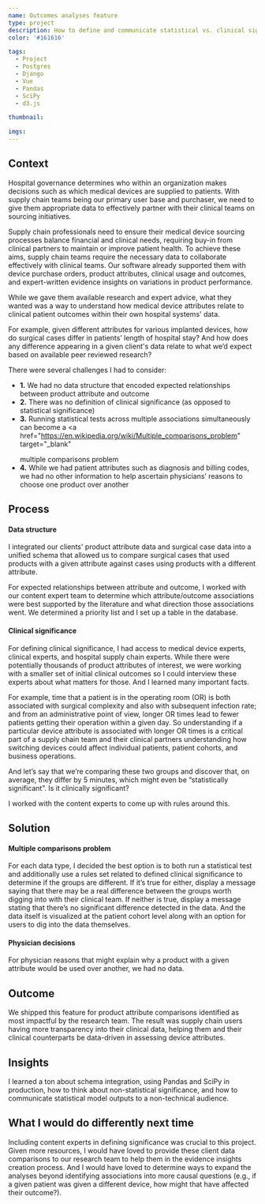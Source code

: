 ```yaml
---
name: Outcomes analyses feature
type: project
description: How to define and communicate statistical vs. clinical significance; used to prioritize clinical initiatives based on impact and cost-effectiveness
color: '#161616'

tags:
  - Project
  - Postgres
  - Django
  - Vue
  - Pandas
  - SciPy
  - d3.js

thumbnail:

imgs:
---
```


## Context

Hospital governance determines who within an organization makes decisions such as which medical devices are supplied to patients. With supply chain teams being our primary user base and purchaser, we need to give them appropriate data to effectively partner with their clinical teams on sourcing initiatives.

Supply chain professionals need to ensure their medical device sourcing processes balance financial and clinical needs, requiring buy-in from clinical partners to maintain or improve patient health. To achieve these aims, supply chain teams require the necessary data to collaborate effectively with clinical teams. Our software already supported them with device purchase orders, product attributes, clinical usage and outcomes, and expert-written evidence insights on variations in product performance.

While we gave them available research and expert advice, what they wanted was a way to understand how medical device attributes relate to clinical patient outcomes within their own hospital systems' data.

For example, given different attributes for various implanted devices, how do surgical cases differ in patients’ length of hospital stay? And how does any difference appearing in a given client's data relate to what we’d expect based on available peer reviewed research?

There were several challenges I had to consider:

- <b>1.</b> We had no data structure that encoded expected relationships between
  product attribute and outcome
- <b>2.</b> There was no definition of clinical significance (as opposed to statistical
  significance)
- <b>3.</b> Running statistical tests across multiple associations simultaneously
  can become a <a
    href="https://en.wikipedia.org/wiki/Multiple_comparisons_problem"
    target="_blank"
  >
    multiple comparisons problem
  </a>
- <b>4.</b> While we had patient attributes such as diagnosis and billing codes,
  we had no other information to help ascertain physicians’ reasons to choose one
  product over another

## Process

#### Data structure

I integrated our clients' product attribute data and surgical case data into a unified schema that allowed us to compare surgical cases that used products with a given attribute against cases using products with a different attribute.

For expected relationships between attribute and outcome, I worked with our content expert team to determine which attribute/outcome associations were best supported by the literature and what direction those associations went. We determined a priority list and I set up a table in the database.

#### Clinical significance

For defining clinical significance, I had access to medical device experts, clinical experts, and hospital supply chain experts. While there were potentially thousands of product attributes of interest, we were working with a smaller set of initial clinical outcomes so I could interview these experts about what matters for those. And I learned many important facts.

For example, time that a patient is in the operating room (OR) is both associated with surgical complexity and also with subsequent infection rate; and from an administrative point of view, longer OR times lead to fewer patients getting their operation within a given day. So understanding if a particular device attribute is associated with longer OR times is a critical part of a supply chain team and their clinical partners understanding how switching devices could affect individual patients, patient cohorts, and business operations.

And let’s say that we’re comparing these two groups and discover that, on average, they differ by 5 minutes, which might even be “statistically significant”. Is it clinically significant?

I worked with the content experts to come up with rules around this.

## Solution

#### Multiple comparisons problem

For each data type, I decided the best option is to both run a statistical test and additionally use a rules set related to defined clinical significance to determine if the groups are different. If it’s true for either, display a message saying that there may be a real difference between the groups worth digging into with their clinical team. If neither is true, display a message stating that there’s no significant difference detected in the data. And the data itself is visualized at the patient cohort level along with an option for users to dig into the data themselves.

#### Physician decisions

For physician reasons that might explain why a product with a given attribute would be used over another, we had no data.

## Outcome

We shipped this feature for product attribute comparisons identified as most impactful by the research team. The result was supply chain users having more transparency into their clinical data, helping them and their clinical counterparts be data-driven in assessing device attributes.

## Insights

I learned a ton about schema integration, using Pandas and SciPy in production, how to think about non-statistical significance, and how to communicate statistical model outputs to a non-technical audience.

## What I would do differently next time

Including content experts in defining significance was crucial to this project. Given more resources, I would have loved to provide these client data comparisons to our research team to help them in the evidence insights creation process. And I would have loved to determine ways to expand the analyses beyond identifying associations into more causal questions (e.g., if a given patient was given a different device, how might that have affected their outcome?).
